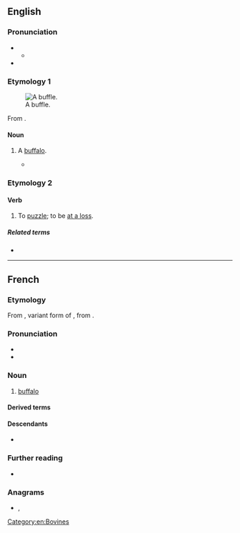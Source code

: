 {{also|büffle}}
==English==

===Pronunciation===
* {{IPA|en|/ˈbʌfəl/}}
** {{audio|en|LL-Q1860 (eng)-Vealhurl-buffle.wav|Audio (UK)}}
* {{rhyme|en|ʌfəl}}

===Etymology 1===
[[File:Vouvali.jpg|thumb|A buffle.]]

From {{bor|en|frm|buffle}}.

====Noun====
{{en-noun}}

# {{lb|en|obsolete}} A [[buffalo]].
#* {{RQ:Herbert Travaile|passage=[the Malayan tongue word list] An Oxe or '''Buffle''': ''Cambi''}}

===Etymology 2===

====Verb====
{{en-verb}}

# {{lb|en|intransitive}} To [[puzzle]]; to be [[at a loss]].

=====Related terms=====
* {{l|en|baffle}}

{{Webster 1913}}

[[Category:en:Bovines]]

----

==French==

===Etymology===
From {{inh|fr|VL.|*būfalus}}, variant form of {{inh|fr|la|būbalus}}, from {{der|fr|grc|βούβαλος}}.

===Pronunciation===
* {{fr-IPA}}
* {{audio|fr|Fr-buffle.ogg|audio}}

===Noun===
{{fr-noun|m|f=bufflonne}}

# [[buffalo]]

====Derived terms====
{{col3|fr
|buffle du cap
|buffle équinoxial
|buffle nain
|crapaud buffle
}}

====Descendants====
* {{desc|de|Büffel|bor=1}}

===Further reading===
* {{R:TLFi}}

===Anagrams===
* {{l|fr|bluffe}}, {{l|fr|bluffé}}